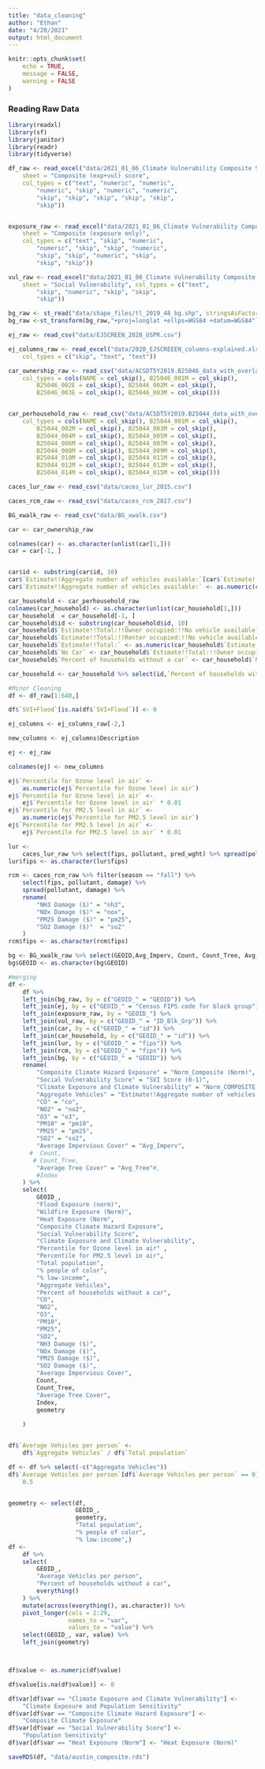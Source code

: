 ```yaml
---
title: "data_cleaning"
author: "Ethan"
date: "4/20/2021"
output: html_document
---
```


```r
knitr::opts_chunk$set(
	echo = TRUE,
	message = FALSE,
	warning = FALSE
)
```


### Reading Raw Data

```r

library(readxl)
library(sf)
library(janitor)
library(readr)
library(tidyverse)

df_raw <- read_excel("data/2021_01_06_Climate Vulnerability Composite Score_MASTER FILE.xlsx", 
    sheet = "Composite (exp+vul) score", 
    col_types = c("text", "numeric", "numeric", 
        "numeric", "skip", "numeric", "numeric", 
        "skip", "skip", "skip", "skip", "skip", 
        "skip"))


exposure_raw <- read_excel("data/2021_01_06_Climate Vulnerability Composite Score_MASTER FILE.xlsx", 
    sheet = "Composite (exposure only)", 
    col_types = c("text", "skip", "numeric", 
        "numeric", "skip", "skip", "numeric", 
        "skip", "skip", "numeric", "skip", 
        "skip", "skip"))

vul_raw <- read_excel("data/2021_01_06_Climate Vulnerability Composite Score_MASTER FILE.xlsx", 
    sheet = "Social Vulnerability", col_types = c("text", 
        "skip", "numeric", "skip", "skip", 
        "skip"))

bg_raw <- st_read("data/shape_files/tl_2019_48_bg.shp", stringsAsFactors = FALSE)
bg_raw <-st_transform(bg_raw,"+proj=longlat +ellps=WGS84 +datum=WGS84")

ej_raw <- read_csv("data/EJSCREEN_2020_USPR.csv")

ej_columns_raw <- read_excel("data/2020_EJSCREEEN_columns-explained.xlsx", 
    col_types = c("skip", "text", "text"))

car_ownership_raw <- read_csv("data/ACSDT5Y2019.B25046_data_with_overlays_2021-05-14T114405.csv", 
    col_types = cols(NAME = col_skip(), B25046_001M = col_skip(), 
        B25046_002E = col_skip(), B25046_002M = col_skip(), 
        B25046_003E = col_skip(), B25046_003M = col_skip()))


car_perhousehold_raw <- read_csv("data/ACSDT5Y2019.B25044_data_with_overlays_2021-05-13T103710.csv", 
    col_types = cols(NAME = col_skip(), B25044_001M = col_skip(), 
        B25044_002M = col_skip(), B25044_003M = col_skip(), 
        B25044_004M = col_skip(), B25044_005M = col_skip(), 
        B25044_006M = col_skip(), B25044_007M = col_skip(), 
        B25044_008M = col_skip(), B25044_009M = col_skip(), 
        B25044_010M = col_skip(), B25044_011M = col_skip(), 
        B25044_012M = col_skip(), B25044_013M = col_skip(), 
        B25044_014M = col_skip(), B25044_015M = col_skip()))

caces_lur_raw <- read_csv("data/caces_lur_2015.csv")

caces_rcm_raw <- read_csv("data/caces_rcm_2017.csv")

BG_xwalk_raw <- read_csv("data/BG_xwalk.csv")
```



```r

car <- car_ownership_raw

colnames(car) <- as.character(unlist(car[1,]))
car = car[-1, ]


car$id <- substring(car$id, 10)
car$`Estimate!!Aggregate number of vehicles available:`[car$`Estimate!!Aggregate number of vehicles available:` == "null"] <- 0
car$`Estimate!!Aggregate number of vehicles available:` <- as.numeric(car$`Estimate!!Aggregate number of vehicles available:`)
```

```r

car_household <- car_perhousehold_raw
colnames(car_household) <- as.character(unlist(car_household[1,]))
car_household  = car_household[-1, ]
car_household$id <- substring(car_household$id, 10)
car_household$`Estimate!!Total:!!Owner occupied:!!No vehicle available` <- as.numeric(car_household$`Estimate!!Total:!!Owner occupied:!!No vehicle available`)
car_household$`Estimate!!Total:!!Renter occupied:!!No vehicle available` <- as.numeric(car_household$`Estimate!!Total:!!Renter occupied:!!No vehicle available`)
car_household$`Estimate!!Total:` <- as.numeric(car_household$`Estimate!!Total:`)
car_household$`No Car` <- car_household$`Estimate!!Total:!!Owner occupied:!!No vehicle available` + car_household$`Estimate!!Total:!!Renter occupied:!!No vehicle available`
car_household$`Percent of households without a car` <- car_household$`No Car`/car_household$`Estimate!!Total:`

car_household <- car_household %>% select(id,`Percent of households without a car` )

```

```r

#Minor Cleaning
df <- df_raw[1:640,]

df$`SVI+Flood`[is.na(df$`SVI+Flood`)] <- 0

ej_columns <- ej_columns_raw[-2,]

new_columns <- ej_columns$Description

ej <- ej_raw

colnames(ej) <- new_columns

ej$`Percentile for Ozone level in air` <-
    as.numeric(ej$`Percentile for Ozone level in air`)
ej$`Percentile for Ozone level in air` <-
    ej$`Percentile for Ozone level in air` * 0.01
ej$`Percentile for PM2.5 level in air` <-
    as.numeric(ej$`Percentile for PM2.5 level in air`)
ej$`Percentile for PM2.5 level in air` <-
    ej$`Percentile for PM2.5 level in air` * 0.01

lur <-
    caces_lur_raw %>% select(fips, pollutant, pred_wght) %>% spread(pollutant, pred_wght)
lur$fips <- as.character(lur$fips)

rcm <- caces_rcm_raw %>% filter(season == "fall") %>%
    select(fips, pollutant, damage) %>%
    spread(pollutant, damage) %>%
    rename(
        "NH3 Damage ($)" = "nh3",
        "NOx Damage ($)" = "nox",
        "PM25 Damage ($)" = "pm25",
        "SO2 Damage ($)"  = "so2"
    )
rcm$fips <- as.character(rcm$fips)

bg <- BG_xwalk_raw %>% select(GEOID,Avg_Imperv, Count, Count_Tree, Avg_Tree, Index)
bg$GEOID <- as.character(bg$GEOID)

#merging
df <-
    df %>%
    left_join(bg_raw, by = c("GEOID_" = "GEOID")) %>%
    left_join(ej, by = c("GEOID_" = "Census FIPS code for block group")) %>%
    left_join(exposure_raw, by = "GEOID_") %>%
    left_join(vul_raw, by = c("GEOID_" = "ID_Blk_Grp")) %>%
    left_join(car, by = c("GEOID_" = "id")) %>%
    left_join(car_household, by = c("GEOID_" = "id")) %>%
    left_join(lur, by = c("GEOID_" = "fips")) %>%
    left_join(rcm, by = c("GEOID_" = "fips")) %>%
    left_join(bg, by = c("GEOID_" = "GEOID")) %>% 
    rename(
        "Composite Climate Hazard Exposure" = "Norm_Composite (Norm)",
        "Social Vulnerability Score" = "SVI Score (0-1)",
        "Climate Exposure and Climate Vulnerability" = "Norm_COMPOSITE (v1)",
        "Aggregate Vehicles" = "Estimate!!Aggregate number of vehicles available:",
        "CO" = "co",
        "NO2" = "no2",
        "O3" = "o3",
        "PM10" = "pm10",
        "PM25" = "pm25",
        "SO2" = "so2",
        "Average Impervious Cover" = "Avg_Imperv",
      #  Count,
       # Count_Tree,
        "Average Tree Cover" = "Avg_Tree"#,
        #Index
    ) %>%
    select(
        GEOID_,
        "Flood Exposure (norm)",
        "Wildfire Exposure (Norm)",
        "Heat Exposure (Norm",
        "Composite Climate Hazard Exposure",
        "Social Vulnerability Score",
        "Climate Exposure and Climate Vulnerability",
        "Percentile for Ozone level in air" ,
        "Percentile for PM2.5 level in air",
        "Total population",
        "% people of color",
        "% low-income",
        "Aggregate Vehicles",
        "Percent of households without a car",
        "CO",
        "NO2",
        "O3",
        "PM10",
        "PM25",
        "SO2",
        "NH3 Damage ($)",
        "NOx Damage ($)",
        "PM25 Damage ($)",
        "SO2 Damage ($)",
        "Average Impervious Cover",
        Count,
        Count_Tree,
        "Average Tree Cover",
        Index,
        geometry
        
    )


df$`Average Vehicles per person` <-
    df$`Aggregate Vehicles` / df$`Total population`

df <- df %>% select(-c("Aggregate Vehicles"))
df$`Average Vehicles per person`[df$`Average Vehicles per person` == 0] <-
    0.5


geometry <- select(df,
                   GEOID_,
                   geometry,
                   "Total population",
                   "% people of color",
                   "% low-income",)
df <-
    df %>%
    select(
        GEOID_,
        "Average Vehicles per person",
        "Percent of households without a car",
        everything()
    ) %>%
    mutate(across(everything(), as.character)) %>%
    pivot_longer(cols = 2:29,
                 names_to = "var",
                 values_to = "value") %>%
    select(GEOID_, var, value) %>%
    left_join(geometry)



df$value <- as.numeric(df$value)

df$value[is.na(df$value)] <- 0

df$var[df$var == "Climate Exposure and Climate Vulnerability"] <-
    "Climate Exposure and Population Sensitivity"
df$var[df$var == "Composite Climate Hazard Exposure"] <-
    "Composite Climate Exposure"
df$var[df$var == "Social Vulnerability Score"] <-
    "Population Sensitivity"
df$var[df$var == "Heat Exposure (Norm"] <- "Heat Exposure (Norm)"

saveRDS(df, "data/austin_composite.rds")

```